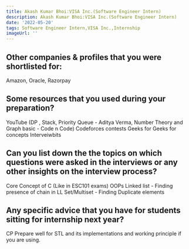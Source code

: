 ```yaml
---
title: Akash Kumar Bhoi:VISA Inc.(Software Engineer Intern)
description: Akash Kumar Bhoi:VISA Inc.(Software Engineer Intern)
date: '2022-05-20'
tags: Software Engineer Intern,VISA Inc.,Internship
imageUrl: ''
---
```


## Other companies & profiles that you were shortlisted for:
Amazon, Oracle, Razorpay

## Some resources that you used during your preparation?
YouTube (DP , Stack, Priority Queue - Aditya Verma, Number Theory and Graph basic - Code n Code)
Codeforces contests
Geeks for Geeks for concepts
Interveiwbits

## Can you list down the the topics on which questions were asked in the interviews or any other insights on the interview process?
Core Concept of C (Like in ESC101 exams)
OOPs
Linked list - Finding presence of chain in LL
Set/Multiset - Finding Duplicate elements
## Any specific advice that you have for students sitting for internship next year?
CP
Prepare well for STL and its implementations and working principle if you are using.

